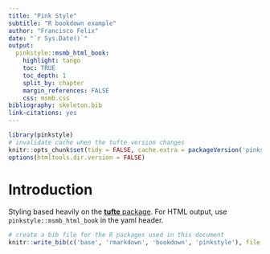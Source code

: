 ```yaml
---
title: "Pink Style"
subtitle: "R bookdown example"
author: "Francisco Felix"
date: "`r Sys.Date()`"
output:
  pinkstyle::msmb_html_book:
    highlight: tango
    toc: TRUE
    toc_depth: 1
    split_by: chapter
    margin_references: FALSE
    css: msmb.css
bibliography: skeleton.bib
link-citations: yes
---
```


```r
library(pinkstyle)
# invalidate cache when the tufte version changes
knitr::opts_chunk$set(tidy = FALSE, cache.extra = packageVersion('pinkstyle'))
options(htmltools.dir.version = FALSE)
```

# Introduction

Styling based heavily on the [**tufte** package](https://github.com/rstudio/tufte). For HTML output, use `pinkstyle::msmb_html_book` in the yaml header.


```r
# create a bib file for the R packages used in this document
knitr::write_bib(c('base', 'rmarkdown', 'bookdown', 'pinkstyle'), file = 'skeleton.bib')
```
